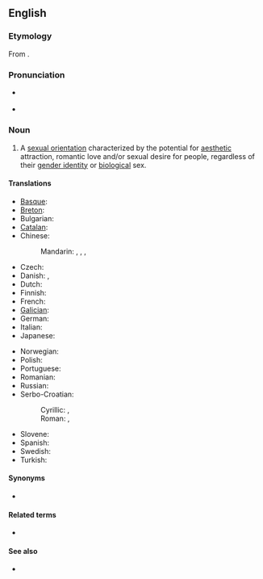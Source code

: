 ==English==
{{wikipedia}}

===Etymology===
From {{suffix|pansexual|ity}}.

===Pronunciation===
* {{a|US}} {{IPA|/ˌpænsɛkʃuˈælɪti/}}
* {{a|UK}} {{IPA|/ˌpænsɛksjuˈælɪti/}}

===Noun===
{{en-noun|-}}

# A [[sexual orientation]] characterized by the potential for [[aesthetic]] attraction, romantic love and/or sexual desire for people, regardless of their [[gender identity]] or [[biological]] sex.

====Translations====
{{trans-top|pansexuality}}
* [[Basque]]: {{t-|eu|pansexualitate|xs=Basque}}
* [[Breton]]: {{t|br|hollreizhelezh|xs=Breton}}
* Bulgarian: {{t-|bg|пансексуалност|f|tr=panseksualnost}}
* [[Catalan]]: {{t-|ca|pansexualitat|f}}
* Chinese:
*: Mandarin: {{t|cmn|全性戀|sc=Hani}}, {{t|cmn|全性恋|tr=quánxìngliàn|sc=Hani}}, {{t|cmn|泛性戀|sc=Hani}}, {{t|cmn|泛性恋|tr=fànxìngliàn|sc=Hani}}
* Czech: {{t-|cs|pansexualita|f}}
* Danish: {{t-|da|panseksualitet}},  {{t-|da|omniseksualitet}}
* Dutch: {{t|nl|pansexualiteit}}
* Finnish: {{t|fi|panseksuaalisuus}}
* French: {{t-|fr|pansexualité|f}}
* [[Galician]]: {{t-|gl|pansexualidade|f|xs=Galician}}
* German: {{t-|de|Pansexualität|f}}
* Italian: {{t-|it|pansessualità|f}}
* Japanese: {{rfc-tbot}}{{t|ja|全性愛|ぜんせいあい|tr={{Hira|sc=Jpan}}, zenseiai|sc=Jpan}}
{{trans-mid}}
* Norwegian: {{t-|no|panfili}}
* Polish: {{t|pl|panseksualizm|m}}
* Portuguese: {{t-|pt|pansexualidade|f}}
* Romanian: {{t-|ro|pansexualitate|f}}
* Russian: {{t|ru|пансексуальность|f|tr=panseksuál’nost’}}
* Serbo-Croatian:
*: Cyrillic: {{tø|sh|пансексуалност|f|sc=Cyrl|xs=Serbo-Croatian}}, {{tø|sh|пансексуализам|m|sc=Cyrl|xs=Serbo-Croatian}}
*: Roman: {{tø|sh|panseksualnost|f|xs=Serbo-Croatian}}, {{tø|sh|panseksualizam|m|xs=Serbo-Croatian}}
* Slovene: {{t|sl|panseksualizem|m}}
* Spanish: {{t-|es|pansexualidad|f}}
* Swedish: {{t-|sv|omnisexualitet}}
* Turkish: {{t|tr|panseksüellik}}
{{trans-bottom}}

====Synonyms====
* {{l|en|omnisexuality}}

====Related terms====
* {{l|en|pansexual}}

====See also====
* {{list|en|sexual orientations}}